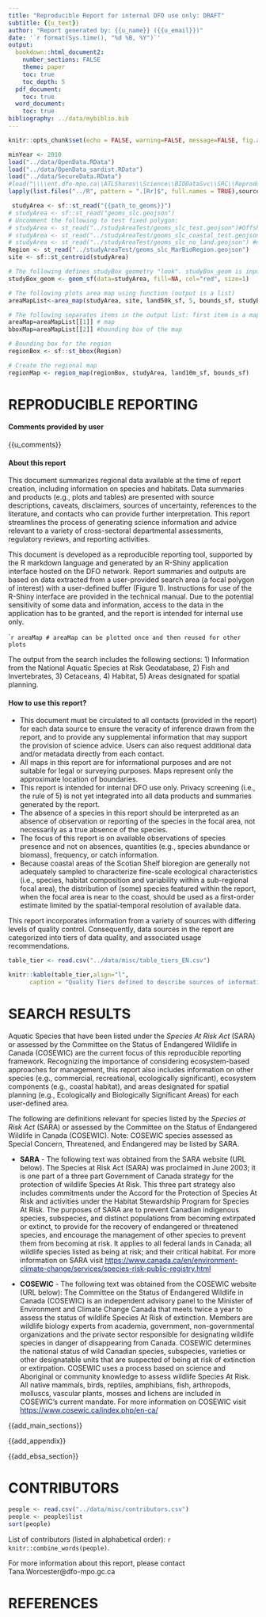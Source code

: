 ```yaml
---
title: "Reproducible Report for internal DFO use only: DRAFT"
subtitle: {{u_text}}
author: "Report generated by: {{u_name}} ({{u_email}})"
date: '`r format(Sys.time(), "%d %B, %Y")`'
output:
  bookdown::html_document2:
    number_sections: FALSE
    theme: paper
    toc: true
    toc_depth: 5
  pdf_document:
    toc: true
  word_document:
    toc: true
bibliography: ../data/mybiblio.bib
---
```


<style>
table {background-color: white !important;color: black !important;}
caption {color: black !important;}
a:link {color: #002080;}
a:visited {color: #008040;}
a:hover {color: #006080;}
</style>

```r
knitr::opts_chunk$set(echo = FALSE, warning=FALSE, message=FALSE, fig.align="left")
```

```r
minYear <- 2010
load("../data/OpenData.RData")
load("../data/OpenData_sardist.RData")
load("../data/SecureData.RData")
#load("\\\\ent.dfo-mpo.ca\\ATLShares\\Science\\BIODataSvc\\SRC\\Reproducible_Reporting\\data\\SecureData.Rdata")
lapply(list.files("../R", pattern = ".[Rr]$", full.names = TRUE),source) # check helpers.R for a list of packages
```

```r
 studyArea <- sf::st_read("{{path_to_geoms}}")
# studyArea <- sf::st_read("geoms_slc.geojson")
# Uncomment the following to test fixed polygon:
# studyArea <- st_read("../studyAreaTest/geoms_slc_test.geojson")#Offshore
# studyArea <- st_read("../studyAreaTest/geoms_slc_coastal_test.geojson")#coastal 
# studyArea <- st_read("../studyAreaTest/geoms_slc_no_land.geojson") #no land
Region <- st_read("../studyAreaTest/geoms_slc_MarBioRegion.geojson")
site <- sf::st_centroid(studyArea) 
```
 
```r
# The following defines studyBox geometry "look". studyBox_geom is input into area map or can be added to any map later
studyBox_geom <- geom_sf(data=studyArea, fill=NA, col="red", size=1) 

# The following plots area map using function (output is a list)
areaMapList<-area_map(studyArea, site, land50k_sf, 5, bounds_sf, studyBox_geom)

# The following separates items in the output list: first item is a map and second is a bounding box of the map
areaMap=areaMapList[[1]] # map
bboxMap=areaMapList[[2]] #bounding box of the map
```

```r
# Bounding box for the region
regionBox <- sf::st_bbox(Region) 

# Create the regional map
regionMap <- region_map(regionBox, studyArea, land10m_sf, bounds_sf)  
```

<!-- # ```{r child = c('../Rmd/report_cetaceans_EN.Rmd', 'report_fish_EN.Rmd', 'report_habitat_EN.Rmd', 'report_planning_EN.Rmd', 'report_SARA_EN.Rmd')} -->
<!-- # ``` -->
 <!-- ```{r child = '../Rmd/report_SARA_EN.Rmd'} -->
 <!-- ``` -->

<!-- END  -->

<!-- MAIN SECTIONS -->

# **REPRODUCIBLE REPORTING**  

#### **Comments provided by user** 

{{u_comments}}

#### **About this report**

This document summarizes regional data available at the time of report creation, including information on species and habitats. Data summaries and products (e.g., plots and tables) are presented with source descriptions, caveats, disclaimers, sources of uncertainty, references to the literature, and contacts who can provide further interpretation. This report streamlines the process of generating science information and advice relevant to a variety of cross-sectoral departmental assessments, regulatory reviews, and reporting activities.

This document is developed as a reproducible reporting tool, supported by the R markdown language and generated by an R-Shiny application interface hosted on the DFO network. Report summaries and outputs are based on data extracted from a user-provided search area (a focal polygon of interest) with a user-defined buffer (Figure 1). Instructions for use of the R-Shiny interface are provided in the technical manual. Due to the potential sensitivity of some data and information, access to the data in the application has to be granted, and the report is intended for internal use only. 

````r
areaMap
# areaMap can be plotted once and then reused for other plots
```

The output from the search includes the following sections: 
1) Information from the National Aquatic Species at Risk Geodatabase,
2) Fish and Invertebrates,
3) Cetaceans,
4) Habitat,
5) Areas designated for spatial planning.

#### **How to use this report?**  

-	This document must be circulated to all contacts (provided in the report) for each data source to ensure the veracity of inference drawn from the report, and to provide any supplemental information that may support the provision of science advice. Users can also request additional data and/or metadata directly from each contact. 
- All maps in this report are for informational purposes and are not suitable for legal or surveying purposes. Maps represent only the approximate location of boundaries.
-	This report is intended for internal DFO use only. Privacy screening (i.e., the rule of 5) is not yet integrated into all data products and summaries generated by the report.
-	The absence of a species in this report should be interpreted as an absence of observation or reporting of the species in the focal area, not necessarily as a true absence of the species. 
-	The focus of this report is on available observations of species presence and not on absences, quantities (e.g., species abundance or biomass), frequency, or catch information. 
-	Because coastal areas of the Scotian Shelf bioregion are generally not adequately sampled to characterize fine-scale ecological characteristics (i.e., species, habitat composition and variability within a sub-regional focal area), the distribution of (some) species featured within the report, when the focal area is near to the coast, should be used as a first-order estimate limited by the spatial-temporal resolution of available data.

This report incorporates information from a variety of sources with differing levels of quality control. Consequently, data sources in the report are categorized into tiers of data quality, and associated usage recommendations.

```r
table_tier <- read.csv("../data/misc/table_tiers_EN.csv")
```
```r
knitr::kable(table_tier,align="l", 
      caption = "Quality Tiers defined to describe sources of information queried and summarized in this report.", booktabs = T, escape = F, linesep="") %>% kable_styling(bootstrap_options = "striped", full_width = T, position = "left")
```

# **SEARCH RESULTS**  

Aquatic Species that have been listed under the _Species At Risk Act_ (SARA) or assessed by the Committee on the Status of Endangered Wildlife in Canada (COSEWIC) are the current focus of this reproducible reporting framework. Recognizing the importance of considering ecosystem-based approaches for management, this report also includes information on other species (e.g., commercial, recreational, ecologically significant), ecosystem components (e.g., coastal habitat), and areas designated for spatial planning (e.g., Ecologically and Biologically Significant Areas) for each user-defined area.


The following are definitions relevant for species listed by the _Species at Risk Act_ (SARA) or assessed by the Committee on the Status of Endangered Wildlife in Canada (COSEWIC). Note: COSEWIC species assessed as Special Concern, Threatened, and Endangered may be listed by SARA.

- **SARA** - The following text was obtained from the SARA website (URL below). The Species at Risk Act (SARA) was proclaimed in June 2003; it is one part of a three part Government of Canada strategy for the protection of wildlife Species At Risk. This three part strategy also includes commitments under the Accord for the Protection of Species At Risk and activities under the Habitat Stewardship Program for Species At Risk. The purposes of SARA are to prevent Canadian indigenous species, subspecies, and distinct populations from becoming extirpated or extinct, to provide for the recovery of endangered or threatened species, and encourage the management of other species to prevent them from becoming at risk. It applies to all federal lands in Canada; all wildlife species listed as being at risk; and their critical habitat. For more information on SARA visit <https://www.canada.ca/en/environment-climate-change/services/species-risk-public-registry.html> 

- **COSEWIC** - The following text was obtained from the COSEWIC website (URL below): The Committee on the Status of Endangered Wildlife in Canada (COSEWIC) is an independent advisory panel to the Minister of Environment and Climate Change Canada that meets twice a year to assess the status of wildlife Species At Risk of extinction. Members are wildlife biology experts from academia, government, non-governmental organizations and the private sector responsible for designating wildlife species in danger of disappearing from Canada. COSEWIC determines the national status of wild Canadian species, subspecies, varieties or other designatable units that are suspected of being at risk of extinction or extirpation. COSEWIC uses a process based on science and Aboriginal or community knowledge to assess wildlife Species At Risk. All native mammals, birds, reptiles, amphibians, fish, arthropods, molluscs, vascular plants, mosses and lichens are included in COSEWIC's current mandate. For more information on COSEWIC visit <https://www.cosewic.ca/index.php/en-ca/>

{{add_main_sections}}

<!-- HABITAT -->

{{add_appendix}}

<!-- EBSA -->

{{add_ebsa_section}}

<!-- GENERIC END -->

# **CONTRIBUTORS**
```r
people <- read.csv("../data/misc/contributors.csv")
people <- people$list
sort(people)
```
List of contributors (listed in alphabetical order): `r knitr::combine_words(people)`. 

For more information about this report, please contact Tana.Worcester@dfo-mpo.gc.ca

# **REFERENCES**    





